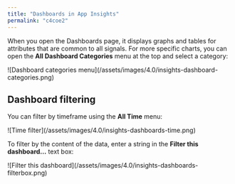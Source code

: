 ```yaml
---
title: "Dashboards in App Insights"
permalink: "c4coe2"
---
```


When you open the Dashboards page, it displays graphs and tables for attributes that are common to all signals. For more specific charts, you can open the **All Dashboard Categories** menu at the top and select a category:

<Frame>![Dashboard categories menu](/assets/images/4.0/insights-dashboard-categories.png)</Frame>

## Dashboard filtering

You can filter by timeframe using the **All Time** menu:

<Frame>![Time filter](/assets/images/4.0/insights-dashboards-time.png)</Frame>

To filter by the content of the data, enter a string in the **Filter this dashboard…​** text box:

<Frame>![Filter this dashboard](/assets/images/4.0/insights-dashboards-filterbox.png)</Frame>